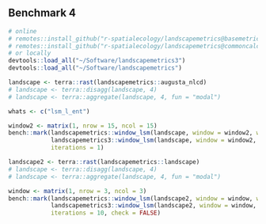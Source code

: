 ## Benchmark 4

```r
# online
# remotes::install_github("r-spatialecology/landscapemetrics@basemetrics3")
# remotes::install_github("r-spatialecology/landscapemetrics@commoncalcs")
# or locally
devtools::load_all("~/Software/landscapemetrics3")
devtools::load_all("~/Software/landscapemetrics")
```

```r
landscape <- terra::rast(landscapemetrics::augusta_nlcd)
# landscape <- terra::disagg(landscape, 4)
# landscape <- terra::aggregate(landscape, 4, fun = "modal")
```

```r
whats <- c("lsm_l_ent")
```


```r
window2 <- matrix(1, nrow = 15, ncol = 15)
bench::mark(landscapemetrics::window_lsm(landscape, window = window2, what = whats),
            landscapemetrics3::window_lsm(landscape, window = window2, what = whats),
            iterations = 1)
```

```r
landscape2 <- terra::rast(landscapemetrics::landscape)
# landscape <- terra::disagg(landscape, 4)
# landscape <- terra::aggregate(landscape, 4, fun = "modal")
```

```r
window <- matrix(1, nrow = 3, ncol = 3)
bench::mark(landscapemetrics::window_lsm(landscape2, window = window, what = whats),
            landscapemetrics3::window_lsm(landscape2, window = window, what = whats),
            iterations = 10, check = FALSE)
```
